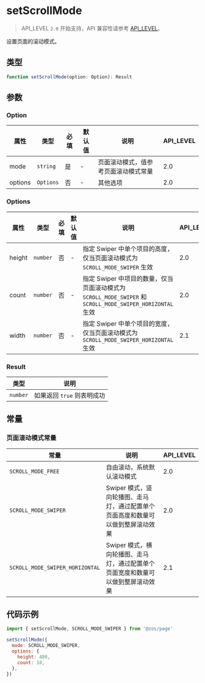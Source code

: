# setScrollMode

> API_LEVEL `2.0` 开始支持，API 兼容性请参考 [API_LEVEL](../../../../guides/framework/device/compatibility.md)。

设置页面的滚动模式。

## 类型

```ts
function setScrollMode(option: Option): Result
```

## 参数

### Option

| 属性    | 类型                 | 必填 | 默认值 | 说明                                 | API_LEVEL |
| ------- | -------------------- | ---- | ------ | ------------------------------------ | --------- |
| mode    | <code>string</code>  | 是   | -      | 页面滚动模式，值参考页面滚动模式常量 | 2.0       |
| options | <code>Options</code> | 否   | -      | 其他选项                             | 2.0       |

### Options

| 属性   | 类型                | 必填 | 默认值 | 说明                                                                                                      | API_LEVEL |
| ------ | ------------------- | ---- | ------ | --------------------------------------------------------------------------------------------------------- | --------- |
| height | <code>number</code> | 否   | -      | 指定 Swiper 中单个项目的高度，仅当页面滚动模式为 `SCROLL_MODE_SWIPER` 生效                                | 2.0       |
| count  | <code>number</code> | 否   | -      | 指定 Swiper 中项目的数量，仅当页面滚动模式为 `SCROLL_MODE_SWIPER` 和 `SCROLL_MODE_SWIPER_HORIZONTAL` 生效 | 2.0       |
| width  | <code>number</code> | 否   | -      | 指定 Swiper 中单个项目的宽度，仅当页面滚动模式为 `SCROLL_MODE_SWIPER_HORIZONTAL` 生效                     | 2.1       |

### Result

| 类型                | 说明                       |
| ------------------- | -------------------------- |
| <code>number</code> | 如果返回 `true` 则表明成功 |

## 常量

### 页面滚动模式常量

| 常量                            | 说明                                                                            | API_LEVEL |
| ------------------------------- | ------------------------------------------------------------------------------- | --------- |
| `SCROLL_MODE_FREE`              | 自由滚动，系统默认滚动模式                                                      | 2.0       |
| `SCROLL_MODE_SWIPER`            | Swiper 模式，竖向轮播图、走马灯，通过配置单个页面高度和数量可以做到整屏滚动效果 | 2.0       |
| `SCROLL_MODE_SWIPER_HORIZONTAL` | Swiper 模式，横向轮播图、走马灯，通过配置单个页面宽度和数量可以做到整屏滚动效果 | 2.1       |

## 代码示例

```js
import { setScrollMode, SCROLL_MODE_SWIPER } from '@zos/page'

setScrollMode({
  mode: SCROLL_MODE_SWIPER,
  options: {
    height: 480,
    count: 10,
  },
})
```
